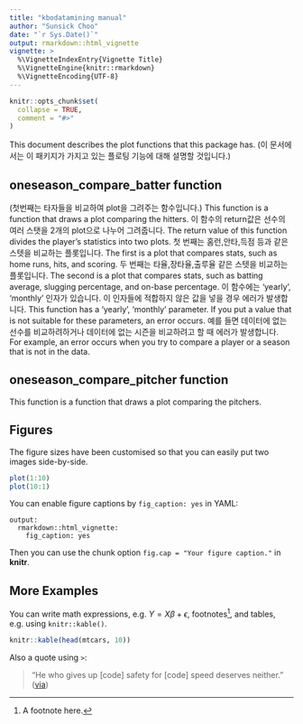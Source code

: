 ```yaml
---
title: "kbodatamining manual"
author: "Sunsick Choo"
date: "`r Sys.Date()`"
output: rmarkdown::html_vignette
vignette: >
  %\VignetteIndexEntry{Vignette Title}
  %\VignetteEngine{knitr::rmarkdown}
  %\VignetteEncoding{UTF-8}
---
```


```r
knitr::opts_chunk$set(
  collapse = TRUE,
  comment = "#>"
)
```

This document describes the plot functions that this package has.
(이 문서에서는 이 패키지가 가지고 있는 플로팅 기능에 대해 설명할 것입니다.)

## oneseason_compare_batter function   
(첫번째는 타자들을 비교하여 plot을 그려주는 함수입니다.)
This function is a function that draws a plot comparing the hitters. 
이 함수의 return값은 선수의 여러 스탯을 2개의 plot으로 나누어 그려줍니다.
The return value of this function divides the player's statistics into two plots.
첫 번째는 홈런,안타,득점 등과 같은 스텟을 비교하는 플롯입니다.
The first is a plot that compares stats, such as home runs, hits, and scoring.
두 번째는 타율,장타율,출루율 같은 스텟을 비교하는 플롯입니다.
The second is a plot that compares stats, such as batting average, slugging percentage, and on-base percentage.
이 함수에는 'yearly', 'monthly' 인자가 있습니다. 이 인자들에 적합하지 않은 값을 넣을 경우 에러가 발생합니다.
This function has a 'yearly', 'monthly' parameter. If you put a value that is not suitable for these parameters, an error occurs.
예를 들면 데이터에 없는 선수를 비교하려하거나 데이터에 없는 시즌을 비교하려고 할 때 에러가 발생합니다.  
For example, an error occurs when you try to compare a player or a season that is not in the data.


## oneseason_compare_pitcher function
This function is a function that draws a plot comparing the pitchers. 


## Figures

The figure sizes have been customised so that you can easily put two images side-by-side. 

```r
plot(1:10)
plot(10:1)
```

You can enable figure captions by `fig_caption: yes` in YAML:

    output:
      rmarkdown::html_vignette:
        fig_caption: yes

Then you can use the chunk option `fig.cap = "Your figure caption."` in **knitr**.

## More Examples

You can write math expressions, e.g. $Y = X\beta + \epsilon$, footnotes^[A footnote here.], and tables, e.g. using `knitr::kable()`.

```r
knitr::kable(head(mtcars, 10))
```

Also a quote using `>`:

> "He who gives up [code] safety for [code] speed deserves neither."
([via](https://twitter.com/hadleywickham/status/504368538874703872))
